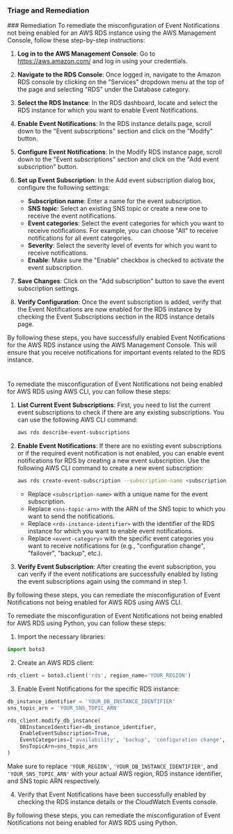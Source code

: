 
### Triage and Remediation
<Tabs>
<Tab title='Remediation'>
### Remediation

<AccordionGroup>
<Accordion title='Using Console' defaultOpen='true'>
To remediate the misconfiguration of Event Notifications not being enabled for an AWS RDS instance using the AWS Management Console, follow these step-by-step instructions:

1. **Log in to the AWS Management Console**: Go to https://aws.amazon.com/ and log in using your credentials.

2. **Navigate to the RDS Console**: Once logged in, navigate to the Amazon RDS console by clicking on the "Services" dropdown menu at the top of the page and selecting "RDS" under the Database category.

3. **Select the RDS Instance**: In the RDS dashboard, locate and select the RDS instance for which you want to enable Event Notifications.

4. **Enable Event Notifications**: In the RDS instance details page, scroll down to the "Event subscriptions" section and click on the "Modify" button.

5. **Configure Event Notifications**: In the Modify RDS instance page, scroll down to the "Event subscriptions" section and click on the "Add event subscription" button.

6. **Set up Event Subscription**: In the Add event subscription dialog box, configure the following settings:
    - **Subscription name**: Enter a name for the event subscription.
    - **SNS topic**: Select an existing SNS topic or create a new one to receive the event notifications.
    - **Event categories**: Select the event categories for which you want to receive notifications. For example, you can choose "All" to receive notifications for all event categories.
    - **Severity**: Select the severity level of events for which you want to receive notifications.
    - **Enable**: Make sure the "Enable" checkbox is checked to activate the event subscription.

7. **Save Changes**: Click on the "Add subscription" button to save the event subscription settings.

8. **Verify Configuration**: Once the event subscription is added, verify that the Event Notifications are now enabled for the RDS instance by checking the Event Subscriptions section in the RDS instance details page.

By following these steps, you have successfully enabled Event Notifications for the AWS RDS instance using the AWS Management Console. This will ensure that you receive notifications for important events related to the RDS instance.

#
</Accordion>

<Accordion title='Using CLI'>
To remediate the misconfiguration of Event Notifications not being enabled for AWS RDS using AWS CLI, you can follow these steps:

1. **List Current Event Subscriptions**: First, you need to list the current event subscriptions to check if there are any existing subscriptions. You can use the following AWS CLI command:
   
   ```bash
   aws rds describe-event-subscriptions
   ```

2. **Enable Event Notifications**: If there are no existing event subscriptions or if the required event notification is not enabled, you can enable event notifications for RDS by creating a new event subscription. Use the following AWS CLI command to create a new event subscription:

   ```bash
   aws rds create-event-subscription --subscription-name <subscription-name> --sns-topic-arn <sns-topic-arn> --source-type db-instance --source-ids <rds-instance-identifier> --event-categories <event-category>
   ```

   - Replace `<subscription-name>` with a unique name for the event subscription.
   - Replace `<sns-topic-arn>` with the ARN of the SNS topic to which you want to send the notifications.
   - Replace `<rds-instance-identifier>` with the identifier of the RDS instance for which you want to enable event notifications.
   - Replace `<event-category>` with the specific event categories you want to receive notifications for (e.g., "configuration change", "failover", "backup", etc.).

3. **Verify Event Subscription**: After creating the event subscription, you can verify if the event notifications are successfully enabled by listing the event subscriptions again using the command in step 1.

By following these steps, you can remediate the misconfiguration of Event Notifications not being enabled for AWS RDS using AWS CLI.
</Accordion>

<Accordion title='Using Python'>
To remediate the misconfiguration of Event Notifications not being enabled for AWS RDS using Python, you can follow these steps:

1. Import the necessary libraries:
```python
import boto3
```

2. Create an AWS RDS client:
```python
rds_client = boto3.client('rds', region_name='YOUR_REGION')
```

3. Enable Event Notifications for the specific RDS instance:
```python
db_instance_identifier = 'YOUR_DB_INSTANCE_IDENTIFIER'
sns_topic_arn = 'YOUR_SNS_TOPIC_ARN'

rds_client.modify_db_instance(
    DBInstanceIdentifier=db_instance_identifier,
    EnableEventSubscription=True,
    EventCategories=['availability', 'backup', 'configuration change', 'creation', 'deletion', 'failover', 'failure', 'low storage', 'maintenance', 'notification', 'recovery', 'restoration'],
    SnsTopicArn=sns_topic_arn
)
```

Make sure to replace `'YOUR_REGION'`, `'YOUR_DB_INSTANCE_IDENTIFIER'`, and `'YOUR_SNS_TOPIC_ARN'` with your actual AWS region, RDS instance identifier, and SNS topic ARN respectively.

4. Verify that Event Notifications have been successfully enabled by checking the RDS instance details or the CloudWatch Events console.

By following these steps, you can remediate the misconfiguration of Event Notifications not being enabled for AWS RDS using Python.
</Accordion>

</AccordionGroup>
</Tab>
</Tabs>
